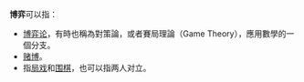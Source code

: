 '''博弈'''可以指：

* [[博弈论|博弈论]]，有時也稱為對策論，或者賽局理論（Game Theory），應用數學的一個分支。
* [[赌博|赌博]]。
* 指[[局戏|局戏]]和[[围棋|围棋]]，也可以指两人对立。

{{disambig|cat=二字消歧义}}